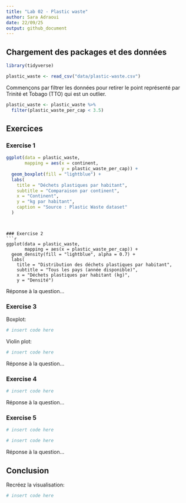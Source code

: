 ```yaml
---
title: "Lab 02 - Plastic waste"
author: Sara Adraoui
date: 22/09/25
output: github_document
---
```


## Chargement des packages et des données

```r
library(tidyverse) 
```

```r
plastic_waste <- read_csv("data/plastic-waste.csv")
```

Commençons par filtrer les données pour retirer le point représenté par Trinité et Tobago (TTO) qui est un outlier.

```r
plastic_waste <- plastic_waste %>%
  filter(plastic_waste_per_cap < 3.5)
```


## Exercices

### Exercise 1

```r
ggplot(data = plastic_waste,
       mapping = aes(x = continent,
                     y = plastic_waste_per_cap)) +
  geom_boxplot(fill = "lightblue") +
  labs(
    title = "Déchets plastiques par habitant",
    subtitle = "Comparaison par continent",
    x = "Continent",
    y = "kg par habitant",
    caption = "Source : Plastic Waste dataset"
  )
```

```


### Exercise 2
```r
ggplot(data = plastic_waste,
       mapping = aes(x = plastic_waste_per_cap)) +
  geom_density(fill = "lightblue", alpha = 0.7) +
  labs(
    title = "Distribution des déchets plastiques par habitant",
    subtitle = "Tous les pays (année disponible)",
    x = "Déchets plastiques par habitant (kg)",
    y = "Densité")
```





Réponse à la question...

### Exercise 3

Boxplot:

```r
# insert code here
```

Violin plot:

```r
# insert code here
```

Réponse à la question...

### Exercise 4


```r
# insert code here
```

Réponse à la question...

### Exercise 5


```r
# insert code here
```

```r
# insert code here
```

Réponse à la question...

## Conclusion

Recréez la visualisation:

```r
# insert code here
```

